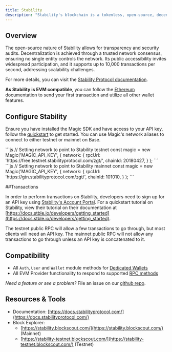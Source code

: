 ---
title: Stability
description: "Stability's blockchain is a tokenless, open-source, decentralized, public, and highly scalable platform. It eliminates transaction fees by using API keys instead of tokens. "
---

## Overview

The open-source nature of Stability allows for transparency and security audits. Decentralization is achieved through a trusted network consensus, ensuring no single entity controls the network. Its public accessibility invites widespread participation, and it supports up to 10,000 transactions per second, addressing scalability challenges.

For more details, you can visit the [Stability Protocol documentation](https://docs.stabilityprotocol.com/how_stability_works/intro_to_stability).

**As Stability is EVM compatible**, you can follow the [Ethereum](/docs/blockchains/featured-chains/ethereum/javascript) documentation to send your first transaction and utilize all other wallet features.

## Configure Stability

Ensure you have installed the Magic SDK and have access to your API key, follow the [quickstart](/docs/home/quickstart/cli) to get started. You can use Magic's network aliases to connect to either testnet or mainnet on Base.

<Tabs>
    <Tab title="Testnet">
```js
// Setting network to point to Stability testnet
const magic = new Magic('MAGIC_API_KEY', {
    network: {
        rpcUrl: 'https://free.testnet.stabilityprotocol.com/zgt/<STABILITY_API_KEY>',
        chainId: 20180427,
  }
);
```
    </Tab>
    <Tab title="Mainnet">
```js
// Setting network to point to Stability mainnet
const magic = new Magic('MAGIC_API_KEY', {
    network: {
        rpcUrl: 'https://gtn.stabilityprotocol.com/zgt/<STABILITY_API_KEY>',
        chainId: 101010,
  }
);
```
    </Tab>
</Tabs>


##Transactions

In order to perform transactions on Stability, developers need to sign up for an API key using [Stability's Account Portal](https://account.stabilityprotocol.com/). For a quickstart tutorial on Stability, view their tutorial on their documentation at [https://docs.stble.io/developers/getting_started](https://docs.stble.io/developers/getting_started).

The testnet public RPC will allow a few transactions to go through, but most clients will need an API key. The mainnet public RPC will not allow any transactions to go through unless an API key is concatenated to it.

## Compatibility

* All `Auth`, `User` and `Wallet` module methods for [Dedicated Wallets](/docs/wallets/wallet-types#dedicated-wallet-white-labeled-wallets)
* All EVM Provider functionality to respond to supported [RPC methods](/docs/api/client-side-sdks/web#evm-rpc-methods)

_Need a feature or see a problem?_ File an issue on our [github repo](https://github.com/magiclabs/magic-js).

## Resources & Tools

* Documentation: [https://docs.stabilityprotocol.com/](https://docs.stabilityprotocol.com/)
* Block Explorer:
    * [https://stability.blockscout.com/](https://stability.blockscout.com/) (Mainnet)
    * [https://stability-testnet.blockscout.com/](https://stability-testnet.blockscout.com/) (Testnet)
